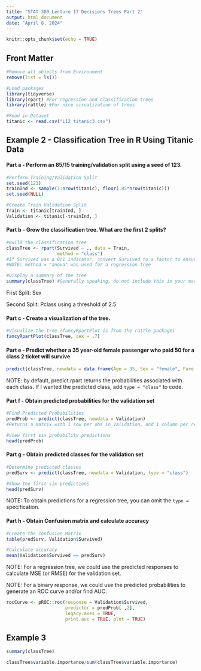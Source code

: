 ```yaml
---
title: "STAT 380 Lecture 17 Decisions Trees Part 2"
output: html_document
date: "April 8, 2024"
---
```


```r
knitr::opts_chunk$set(echo = TRUE)
```

## Front Matter
```r
#Remove all objects from Environment
remove(list = ls())

#Load packages
library(tidyverse)
library(rpart) #For regression and classification trees
library(rattle) #For nice visualization of trees

#Read in Dataset
titanic <- read.csv("L12_titanic3.csv")
```


## Example 2 - Classification Tree in R Using Titanic Data
#### Part a - Perform an 85/15 training/validation split using a seed of 123.
```r
#Perform Training/Validation Split
set.seed(123)
trainInd <- sample(1:nrow(titanic), floor(.85*nrow(titanic)))
set.seed(NULL)

#Create Train Validation Split
Train <- titanic[trainInd, ]
Validation <- titanic[-trainInd, ]
```

#### Part b - Grow the classification tree. What are the first 2 splits?
```r
#Build the classification tree
classTree <- rpart(Survived ~ ., data = Train, 
                   method = "class")
#If Survived was a 0/1 indicator, convert Survived to a factor to ensure Classification
#NOTE: method = "anova" was used for a regression tree

#Display a summary of the tree
summary(classTree) #Generally speaking, do not include this in your markdown
```

First Split: Sex

Second Split: Pclass using a threshold of 2.5

#### Part c - Create a visualization of the tree. 
```r
#Visualize the tree (fancyRpartPlot is from the rattle package)
fancyRpartPlot(classTree, cex = .7)
```

#### Part e - Predict whether a 35 year-old female passenger who paid 50 for a class 2 ticket will survive 
```r
predict(classTree, newdata = data.frame(Age = 35, Sex = "female", Fare = 50, Pclass = 2, Siblings = 0, Parch = 0))
```

NOTE: by default, predict.rpart returns the probabilities associated with each class. If I wanted the predicted class, add `type = "class"` to code.

#### Part f - Obtain predicted probabilities for the validation set
```r
#Find Predicted Probabilities
predProb <- predict(classTree, newdata = Validation)
#Returns a matrix with 1 row per obs in Validation, and 1 column per response class

#View first six probability predictions
head(predProb)
```

#### Part g - Obtain predicted classes for the validation set
```r
#Determine predicted classes
predSurv <- predict(classTree, newdata = Validation, type = "class")

#Show the first six predictions
head(predSurv)
```

NOTE: To obtain predictions for a regression tree, you can omit the `type = ` specification.


#### Part h - Obtain Confusion matrix and calculate accuracy
```r
#Create the confusion Matrix
table(predSurv, Validation$Survived)

#Calculate accuracy
mean(Validation$Survived == predSurv)
```


NOTE: For a regression tree, we could use the predicted responses to calculate MSE (or RMSE) for the validation set.

NOTE: For a binary response, we could use the predicted probabilities to generate an ROC curve and/or find AUC.

```r
rocCurve <- pROC::roc(response = Validation$Survived,
                      predictor = predProb[ ,2],
                      legacy.axes = TRUE,
                      print.auc = TRUE, plot = TRUE)
```

## Example 3
```r
summary(classTree)
```

```r
classTree$variable.importance/sum(classTree$variable.importance)
```

